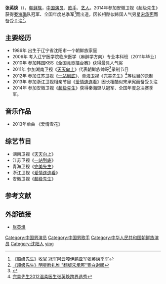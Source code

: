 {{藝人
|姓名 = 张英焕
|類型 = 男艺人
|圖片 = 
|圖片簡介 = 
|原名 =  
|英文名 = Meezin
|羅馬拼音 = 
|綽號 =  
|出生日期 = {{birth_date_and _age|1986|6|9}}
|出生地點 = {{CHN}}[[辽宁省|辽宁省]][[沈阳市|沈阳市]]
|母校 = [[沈阳医学院|沈阳医学院]]
|国籍 ={{PRC}}
|音樂類型 = 华语流行 
|職業 = [[歌手|歌手]]、[[演员|演员]]
|唱片公司 =  
|经纪公司 =  
|相關團體 = [[超级先生|超级先生]]
|網站 = [http://weibo.com/u/1828657297 张英焕 官方微博]
}}
'''张英焕'''（{{bd|1986年|6月9日|catIdx=Z张}}），[[朝鲜族|朝鲜族]]，[[中国|中国]][[演员|演员]]、[[歌手|歌手]]、[[艺人|艺人]]。2014年参加安徽卫视《超级先生》获得[[秦海璐|秦海璐]]队冠军、全国年度总季军<ref> [http://gb.cri.cn/27564/2014/10/12/7791s4723605.htm 《超级先生》收官 冠军阿云嘎伊鹏亚军张英焕季军]</ref>而出道，因长相酷似韩国人气男星[[宋承宪|宋承宪]]而备受关注<ref>[http://ent.taiwan.cn/list/201407/t20140723_6701237.htm 《超级先生》明星脸扎堆 "翻版宋承宪"表白谢娜]{{dead link|date=2018年2月 |bot=InternetArchiveBot |fix-attempted=yes }}</ref>。

==主要经历==
*1986年 出生于辽宁省沈阳市一个朝鲜族家庭
*2006年 考入辽宁医学院临床医学（麻醉学方向）专业本科班（2011年毕业）
*2010年 参加韩国KBS《全国竞歌擂台赛》获得最具人气奖
*2011年 参加湖南卫视《[[天天向上|天天向上]]》代表朝鲜族帅哥<ref>{{Cite web |url=http://ent.cntv.cn/enttv/special/C21017/classpage/video/20110726/100913.shtml |title=《天天向上》帅气的朝鲜族医生张英焕 能歌善舞民族传统尽显无疑 |access-date=2014-10-14 |archive-url=https://web.archive.org/web/20160304102253/http://ent.cntv.cn/enttv/special/C21017/classpage/video/20110726/100913.shtml |archive-date=2016-03-04 |dead-url=yes }}</ref>录制节目
*2012年 参加江苏卫视《[[一站到底|一站到底]]》、青海卫视《完美先生》<ref>[http://v.pptv.com/show/muZm5Mlp1xUnfibZMvA.html 完美先生2012温柔医生张英焕跨界选秀]</ref>等栏目的录制
*2013年 参加浙江卫视相亲节目《[[爱情连连看|爱情连连看]]》因长相酷似宋承宪而备受关注
*2014年 参加安徽卫视《[[超级先生|超级先生]]》获得秦海璐队冠军、全国年度总决赛季军。
==音乐作品== 
*2013年单曲 《爱情雪花》
 
==综艺节目==
*湖南卫视《[[天天向上|天天向上]]》
*江苏卫视《[[一站到底|一站到底]]》
*青海卫视《[[完美先生|完美先生]]》
*浙江卫视《[[爱情连连看|爱情连连看]]》
*安徽卫视《[[超级先生|超级先生]]》

==参考文献==
{{reflist}}

==外部链接==
*[http://weibo.com/u/2029045054 张英焕] 

{{DEFAULTSORT:zhang yinghuan}}
[[Category:中国男演员|Category:中国男演员]]
[[Category:中国男歌手|Category:中国男歌手]]
[[Category:中华人民共和国朝鲜族演员|Category:中华人民共和国朝鲜族演员]]
[[Category:沈阳人|Category:沈阳人]]
[[Category:张姓|ying]]